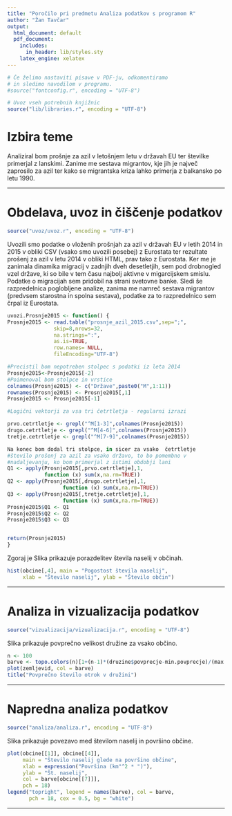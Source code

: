 ```yaml
---
title: "Poročilo pri predmetu Analiza podatkov s programom R"
author: "Žan Tavčar"
output:
  html_document: default
  pdf_document:
    includes:
      in_header: lib/styles.sty
    latex_engine: xelatex
---
```


```r
# Če želimo nastaviti pisave v PDF-ju, odkomentiramo
# in sledimo navodilom v programu.
#source("fontconfig.r", encoding = "UTF-8")

# Uvoz vseh potrebnih knjižnic
source("lib/libraries.r", encoding = "UTF-8")
```

# Izbira teme

Analiziral bom prošnje za azil v letošnjem letu v državah EU ter številke primerjal z lanskimi. Zanime me sestava migrantov, kje jih je največ zaprosilo za azil ter kako se migrantska kriza lahko primerja z balkansko po letu 1990.

***

# Obdelava, uvoz in čiščenje podatkov

```r
source("uvoz/uvoz.r", encoding = "UTF-8")
```

Uvozili smo podatke o vloženih prošnjah za azil v državah EU v letih  2014 in 2015 v obliki CSV (vsako smo uvozili posebej) z Eurostata ter rezultate prošenj za azil v letu 2014 v obliki HTML, prav tako z Eurostata. Ker me je zanimala dinamika migracij v zadnjih dveh desetletjih, sem pod drobnogled vzel države, ki so bile v tem času najbolj aktivne v migarcijskem smislu. Podatke o migracijah sem pridobil na strani svetovne banke. Sledi še razpredelnica poglobljene analize, zanima me namreč sestava migrantov (predvsem starostna in spolna sestava), podatke za to razpredelnico sem črpal iz Eurostata.

```r
uvozi.Prosnje2015 <- function() {
Prosnje2015 <- read.table("prosnje_azil_2015.csv",sep=";",
               skip=8,nrows=32,
               na.strings=":",
               as.is=TRUE,
               row.names= NULL,
               fileEncoding="UTF-8")

#Precistil bom nepotreben stolpec s podatki iz leta 2014
Prosnje2015<-Prosnje2015[-2]
#Poimenoval bom stolpce in vrstice
colnames(Prosnje2015) <- c("Države",paste0("M",1:11))
rownames(Prosnje2015) <- Prosnje2015[,1]
Prosnje2015 <- Prosnje2015[-1]

#Logični vektorji za vsa tri četrtletja - regularni izrazi

prvo.cetrtletje <- grepl("^M[1-3]",colnames(Prosnje2015))
drugo.cetrtletje <- grepl("^M[4-6]",colnames(Prosnje2015))
tretje.cetrtletje <- grepl("^M[7-9]",colnames(Prosnje2015))

Na konec bom dodal tri stolpce, in sicer za vsako  četrtletje
#število prošenj za azil za vsako državo, to bo pomembno v 
#nadaljevanju, ko bom primerjal z istimi obdobji lani
Q1 <- apply(Prosnje2015[,prvo.cetrtletje],1, 
            function (x) sum(x,na.rm=TRUE))
Q2 <- apply(Prosnje2015[,drugo.cetrtletje],1, 
                  function (x) sum(x,na.rm=TRUE))
Q3 <- apply(Prosnje2015[,tretje.cetrtletje],1, 
                  function (x) sum(x,na.rm=TRUE))
Prosnje2015$Q1 <- Q1
Prosnje2015$Q2 <- Q2
Prosnje2015$Q3 <- Q3


return(Prosnje2015)
}
```

Zgoraj je 
Slika \ref{fig:histogram} prikazuje porazdelitev števila naselij v občinah.

```r
hist(obcine[,4], main = "Pogostost števila naselij",
     xlab = "Število naselij", ylab = "Število občin")
```

***

# Analiza in vizualizacija podatkov

```r
source("vizualizacija/vizualizacija.r", encoding = "UTF-8")
```

Slika \ref{fig:zemljevid} prikazuje povprečno velikost družine za vsako občino.

```r
n <- 100
barve <- topo.colors(n)[1+(n-1)*(druzine$povprecje-min.povprecje)/(max.povprecje-min.povprecje)]
plot(zemljevid, col = barve)
title("Povprečno število otrok v družini")
```

***

# Napredna analiza podatkov

```r
source("analiza/analiza.r", encoding = "UTF-8")
```

Slika \ref{fig:graf} prikazuje povezavo med številom naselij in površino občine.

```r
plot(obcine[[1]], obcine[[4]],
     main = "Število naselij glede na površino občine",
     xlab = expression("Površina (km"^2 * ")"),
     ylab = "Št. naselij",
     col = barve[obcine[[7]]],
     pch = 18)
legend("topright", legend = names(barve), col = barve,
       pch = 18, cex = 0.5, bg = "white")
```

***